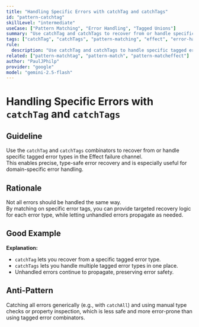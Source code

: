 ```yaml
---
title: "Handling Specific Errors with catchTag and catchTags"
id: "pattern-catchtag"
skillLevel: "intermediate"
useCase: ["Pattern Matching", "Error Handling", "Tagged Unions"]
summary: "Use catchTag and catchTags to recover from or handle specific error types in the Effect failure channel, enabling precise and type-safe error recovery."
tags: ["catchTag", "catchTags", "pattern-matching", "effect", "error-handling", "tagged-union"]
rule:
  description: "Use catchTag and catchTags to handle specific tagged error types in the Effect failure channel, providing targeted recovery logic."
related: ["pattern-matchtag", "pattern-match", "pattern-matcheffect"]
author: "PaulJPhilp"
provider: "google"
model: "gemini-2.5-flash"
---
```


# Handling Specific Errors with `catchTag` and `catchTags`

## Guideline

Use the `catchTag` and `catchTags` combinators to recover from or handle specific tagged error types in the Effect failure channel.  
This enables precise, type-safe error recovery and is especially useful for domain-specific error handling.

## Rationale

Not all errors should be handled the same way.  
By matching on specific error tags, you can provide targeted recovery logic for each error type, while letting unhandled errors propagate as needed.

## Good Example

<Example path="./src/pattern-catchtag.ts" />

**Explanation:**  
- `catchTag` lets you recover from a specific tagged error type.
- `catchTags` lets you handle multiple tagged error types in one place.
- Unhandled errors continue to propagate, preserving error safety.

## Anti-Pattern

Catching all errors generically (e.g., with `catchAll`) and using manual type checks or property inspection, which is less safe and more error-prone than using tagged error combinators.